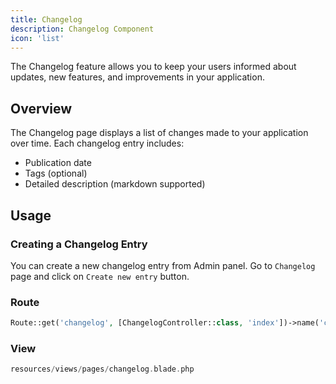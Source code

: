 ```yaml
---
title: Changelog
description: Changelog Component
icon: 'list'
---
```


The Changelog feature allows you to keep your users informed about updates, new features, and improvements in your application.

## Overview

The Changelog page displays a list of changes made to your application over time. Each changelog entry includes:

- Publication date
- Tags (optional)
- Detailed description (markdown supported)

## Usage

### Creating a Changelog Entry

You can create a new changelog entry from Admin panel. Go to `Changelog` page and click on `Create new entry` button.

### Route

```php
Route::get('changelog', [ChangelogController::class, 'index'])->name('changelog.index');
```

### View

```php
resources/views/pages/changelog.blade.php